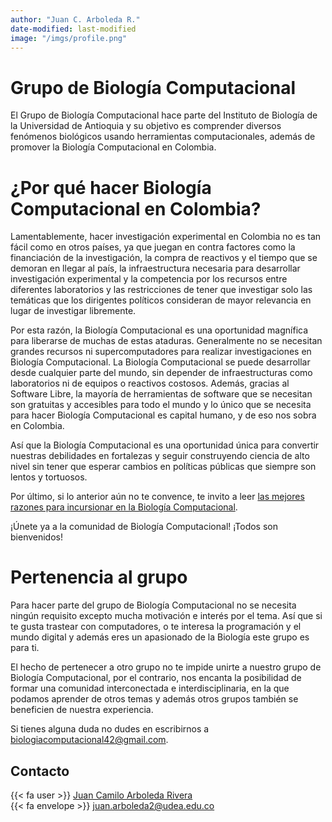 ```yaml
---
author: "Juan C. Arboleda R."
date-modified: last-modified
image: "/imgs/profile.png"
---
```


# Grupo de Biología Computacional

El Grupo de Biología Computacional hace parte del Instituto de Biología de la
Universidad de Antioquia y su objetivo es comprender diversos fenómenos
biológicos usando herramientas computacionales, además de promover la Biología
Computacional en Colombia.

# ¿Por qué hacer Biología Computacional en Colombia?

Lamentablemente, hacer investigación experimental en Colombia no es tan fácil
como en otros países, ya que juegan en contra factores como la financiación de
la investigación, la compra de reactivos y el tiempo que se demoran en llegar
al país, la infraestructura necesaria para desarrollar investigación
experimental y la competencia por los recursos entre diferentes laboratorios y
las restricciones de tener que investigar solo las temáticas que los dirigentes
políticos consideran de mayor relevancia en lugar de investigar libremente.

Por esta razón, la Biología Computacional es una oportunidad magnífica para
liberarse de muchas de estas ataduras. Generalmente no se necesitan grandes
recursos ni supercomputadores para realizar investigaciones en Biología
Computacional. La Biología Computacional se puede desarrollar desde cualquier
parte del mundo, sin depender de infraestructuras como laboratorios ni de
equipos o reactivos costosos. Además, gracias al Software Libre, la mayoría de
herramientas de software que se necesitan son gratuitas y accesibles para todo
el mundo y lo único que se necesita para hacer Biología Computacional es
capital humano, y de eso nos sobra en Colombia.

Así que la Biología Computacional es una oportunidad única para convertir
nuestras debilidades en fortalezas y seguir construyendo ciencia de alto nivel
sin tener que esperar cambios en políticas públicas que siempre son lentos y
tortuosos.

Por último, si lo anterior aún no te convence, te invito a leer [las mejores
razones para incursionar en la Biología
Computacional](https://caseybergman.wordpress.com/2012/07/31/top-n-reasons-to-do-a-ph-d-or-post-doc-in-bioinformaticscomputational-biology/).

¡Únete ya a la comunidad de Biología Computacional! ¡Todos son bienvenidos!

# Pertenencia al grupo

Para hacer parte del grupo de Biología Computacional no se necesita ningún
requisito excepto mucha motivación e interés por el tema. Así que si te gusta
trastear con computadores, o te interesa la programación y el mundo digital y
además eres un apasionado de la Biología este grupo es para ti.

El hecho de pertenecer a otro grupo no te impide unirte a nuestro grupo de
Biología Computacional, por el contrario, nos encanta la posibilidad de formar
una comunidad interconectada e interdisciplinaria, en la que podamos aprender
de otros temas y además otros grupos también se beneficien de nuestra
experiencia.

Si tienes alguna duda no dudes en escribirnos a
<biologiacomputacional42@gmail.com>.

## Contacto

{{< fa user >}} [Juan Camilo Arboleda Rivera](https://nesper94.github.io)\
{{< fa envelope >}} <juan.arboleda2@udea.edu.co>
